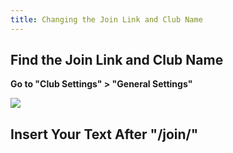 ```yaml
---
title: Changing the Join Link and Club Name
---
```


Find the Join Link and Club Name
------------------

**Go to "Club Settings" > "General Settings"**

![](/images/cusotmizing-intros-club-1.png)

Insert Your Text After "/join/"
-------------------------------
